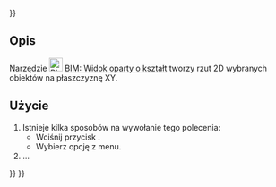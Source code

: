 <languages/>
{{UnfinishedDocu{{#translation:}}}}

<div class="mw-translate-fuzzy">
{{Docnav/pl
|[[BIM_TDView/pl|BIM: Widok TechDraw]]
|[[BIM_SetWPTop/pl|BIM: Płaszczyzna robocza z góry]]
|[[BIM_Workbench/pl|środowisko pracy BIM]]
|IconL=BIM_TDView.svg
|IconR=BIM_SetWPTop.svg
|IconC=Workbench_BIM.svg
}}
</div>

{{GuiCommand/pl
|Name=BIM Shape2DView
|Name/pl=BIM: Widok oparty o kształt
|MenuLocation=Opisy → Utwórz widoki 2D → Widok oparty o kształt
|Workbenches=[[BIM_Workbench/pl|BIM]]
|Shortcut=
|Version=1.0
|SeeAlso=
}}

<span id="Description"></span>
==Opis==

Narzędzie [[Image:BIM_Shape2DView.svg|24px]] [[BIM_Shape2DView/pl|BIM: Widok oparty o kształt]] tworzy rzut 2D wybranych obiektów na płaszczyznę XY.

<span id="Usage"></span>
==Użycie==

# Istnieje kilka sposobów na wywołanie tego polecenia:
#* Wciśnij przycisk {{Button|[[Image:BIM_Shape2DView.svg|16px]] [[BIM_Shape2DView/pl|Widok przekroju]]}}.
#* Wybierz opcję {{MenuCommand|Opisy → Utwórz widoki 2D → [[Image:BIM_Shape2DView.svg|16px]] Widok przekroju}} z menu.
# ...


<div class="mw-translate-fuzzy">
{{Docnav/pl
|[[BIM_TDView/pl|BIM: Widok TechDraw]]
|[[BIM_SetWPTop/pl|BIM: Płaszczyzna robocza z góry]]
|[[BIM_Workbench/pl|środowisko pracy BIM]]
|IconL=BIM_TDView.svg
|IconR=BIM_SetWPTop.svg
|IconC=Workbench_BIM.svg
}}
</div>

{{BIM_Tools_navi{{#translation:}}}}
{{Userdocnavi{{#translation:}}}}